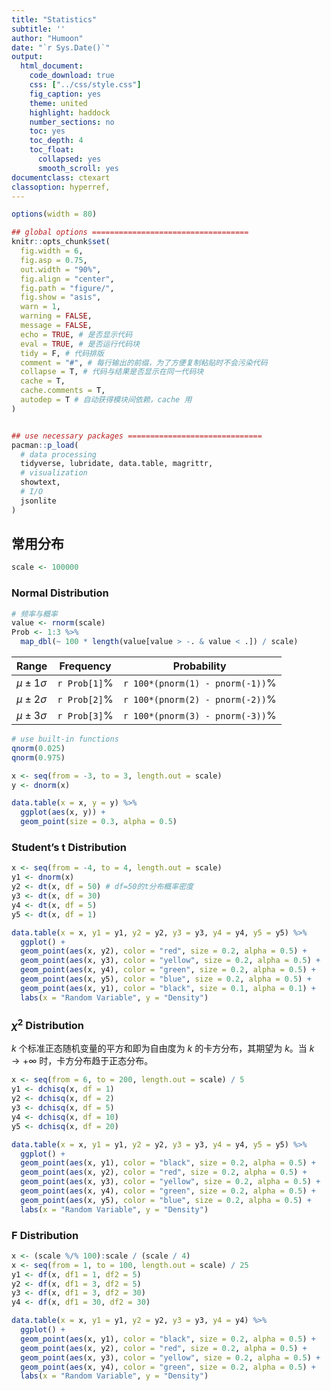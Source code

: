 ```yaml
---
title: "Statistics"
subtitle: ''
author: "Humoon"
date: "`r Sys.Date()`"
output:
  html_document: 
    code_download: true
    css: ["../css/style.css"]
    fig_caption: yes
    theme: united
    highlight: haddock
    number_sections: no
    toc: yes
    toc_depth: 4
    toc_float:
      collapsed: yes
      smooth_scroll: yes
documentclass: ctexart
classoption: hyperref,
---
```


```r
options(width = 80)

## global options ===================================
knitr::opts_chunk$set(
  fig.width = 6,
  fig.asp = 0.75,
  out.width = "90%",
  fig.align = "center",
  fig.path = "figure/",
  fig.show = "asis",
  warn = 1,
  warning = FALSE,
  message = FALSE,
  echo = TRUE, # 是否显示代码
  eval = TRUE, # 是否运行代码块
  tidy = F, # 代码排版
  comment = "#", # 每行输出的前缀，为了方便复制粘贴时不会污染代码
  collapse = T, # 代码与结果是否显示在同一代码块
  cache = T,
  cache.comments = T,
  autodep = T # 自动获得模块间依赖，cache 用
)


## use necessary packages ==============================
pacman::p_load(
  # data processing
  tidyverse, lubridate, data.table, magrittr,
  # visualization
  showtext,
  # I/O
  jsonlite
)
```



## 常用分布

```r
scale <- 100000
```


### Normal Distribution

```r
# 频率与概率
value <- rnorm(scale)
Prob <- 1:3 %>%
  map_dbl(~ 100 * length(value[value > -. & value < .]) / scale)
```

Range|Frequency|Probability
--|--|--
$\mu \pm 1 \sigma$|`r Prob[1]`%|`r 100*(pnorm(1) - pnorm(-1))`%
$\mu \pm 2 \sigma$|`r Prob[2]`%|`r 100*(pnorm(2) - pnorm(-2))`%
$\mu \pm 3 \sigma$|`r Prob[3]`%|`r 100*(pnorm(3) - pnorm(-3))`%


```r
# use built-in functions
qnorm(0.025)
qnorm(0.975)
```


```r
x <- seq(from = -3, to = 3, length.out = scale)
y <- dnorm(x)

data.table(x = x, y = y) %>%
  ggplot(aes(x, y)) +
  geom_point(size = 0.3, alpha = 0.5)
```


### Student's t Distribution

```r
x <- seq(from = -4, to = 4, length.out = scale)
y1 <- dnorm(x)
y2 <- dt(x, df = 50) # df=50的t分布概率密度
y3 <- dt(x, df = 30)
y4 <- dt(x, df = 5)
y5 <- dt(x, df = 1)

data.table(x = x, y1 = y1, y2 = y2, y3 = y3, y4 = y4, y5 = y5) %>%
  ggplot() +
  geom_point(aes(x, y2), color = "red", size = 0.2, alpha = 0.5) +
  geom_point(aes(x, y3), color = "yellow", size = 0.2, alpha = 0.5) +
  geom_point(aes(x, y4), color = "green", size = 0.2, alpha = 0.5) +
  geom_point(aes(x, y5), color = "blue", size = 0.2, alpha = 0.5) +
  geom_point(aes(x, y1), color = "black", size = 0.1, alpha = 0.1) +
  labs(x = "Random Variable", y = "Density")
```

### $\chi^2$ Distribution

$k$ 个标准正态随机变量的平方和即为自由度为 $k$ 的卡方分布，其期望为 $k$。当 $k \rightarrow +\infty$ 时，卡方分布趋于正态分布。

```r
x <- seq(from = 6, to = 200, length.out = scale) / 5
y1 <- dchisq(x, df = 1)
y2 <- dchisq(x, df = 2)
y3 <- dchisq(x, df = 5)
y4 <- dchisq(x, df = 10)
y5 <- dchisq(x, df = 20)

data.table(x = x, y1 = y1, y2 = y2, y3 = y3, y4 = y4, y5 = y5) %>%
  ggplot() +
  geom_point(aes(x, y1), color = "black", size = 0.2, alpha = 0.5) +
  geom_point(aes(x, y2), color = "red", size = 0.2, alpha = 0.5) +
  geom_point(aes(x, y3), color = "yellow", size = 0.2, alpha = 0.5) +
  geom_point(aes(x, y4), color = "green", size = 0.2, alpha = 0.5) +
  geom_point(aes(x, y5), color = "blue", size = 0.2, alpha = 0.5) +
  labs(x = "Random Variable", y = "Density")
```

### F Distribution

```r
x <- (scale %/% 100):scale / (scale / 4)
x <- seq(from = 1, to = 100, length.out = scale) / 25
y1 <- df(x, df1 = 1, df2 = 5)
y2 <- df(x, df1 = 3, df2 = 5)
y3 <- df(x, df1 = 3, df2 = 30)
y4 <- df(x, df1 = 30, df2 = 30)

data.table(x = x, y1 = y1, y2 = y2, y3 = y3, y4 = y4) %>%
  ggplot() +
  geom_point(aes(x, y1), color = "black", size = 0.2, alpha = 0.5) +
  geom_point(aes(x, y2), color = "red", size = 0.2, alpha = 0.5) +
  geom_point(aes(x, y3), color = "yellow", size = 0.2, alpha = 0.5) +
  geom_point(aes(x, y4), color = "green", size = 0.2, alpha = 0.5) +
  labs(x = "Random Variable", y = "Density")
```
